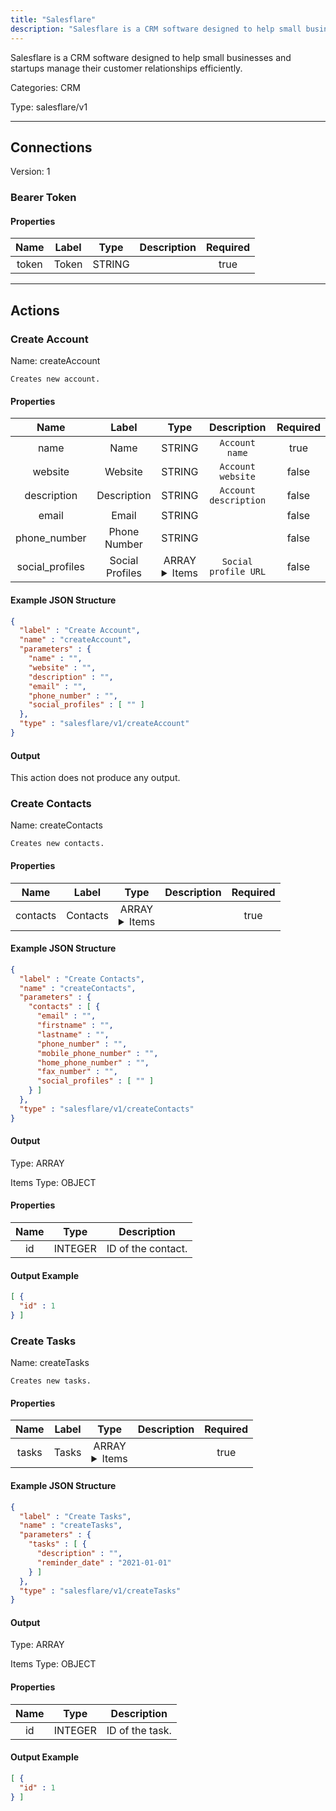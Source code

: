 ```yaml
---
title: "Salesflare"
description: "Salesflare is a CRM software designed to help small businesses and startups manage their customer relationships efficiently."
---
```


Salesflare is a CRM software designed to help small businesses and startups manage their customer relationships efficiently.


Categories: CRM


Type: salesflare/v1

<hr />



## Connections

Version: 1


### Bearer Token

#### Properties

|      Name       |      Label     |     Type     |     Description     | Required |
|:---------------:|:--------------:|:------------:|:-------------------:|:--------:|
| token | Token | STRING |  | true |





<hr />



## Actions


### Create Account
Name: createAccount

`Creates new account.`

#### Properties

|      Name       |      Label     |     Type     |     Description     | Required |
|:---------------:|:--------------:|:------------:|:-------------------:|:--------:|
| name | Name | STRING | `Account name` | true |
| website | Website | STRING | `Account website` | false |
| description | Description | STRING | `Account description` | false |
| email | Email | STRING |  | false |
| phone_number | Phone Number | STRING |  | false |
| social_profiles | Social Profiles | ARRAY <details> <summary> Items </summary> [STRING] </details> | `Social profile URL` | false |

#### Example JSON Structure
```json
{
  "label" : "Create Account",
  "name" : "createAccount",
  "parameters" : {
    "name" : "",
    "website" : "",
    "description" : "",
    "email" : "",
    "phone_number" : "",
    "social_profiles" : [ "" ]
  },
  "type" : "salesflare/v1/createAccount"
}
```

#### Output

This action does not produce any output.




### Create Contacts
Name: createContacts

`Creates new contacts.`

#### Properties

|      Name       |      Label     |     Type     |     Description     | Required |
|:---------------:|:--------------:|:------------:|:-------------------:|:--------:|
| contacts | Contacts | ARRAY <details> <summary> Items </summary> [&#123;STRING\(email), STRING\(firstname), STRING\(lastname), STRING\(phone_number), STRING\(mobile_phone_number), STRING\(home_phone_number), STRING\(fax_number), [STRING]\(social_profiles)&#125;] </details> |  | true |

#### Example JSON Structure
```json
{
  "label" : "Create Contacts",
  "name" : "createContacts",
  "parameters" : {
    "contacts" : [ {
      "email" : "",
      "firstname" : "",
      "lastname" : "",
      "phone_number" : "",
      "mobile_phone_number" : "",
      "home_phone_number" : "",
      "fax_number" : "",
      "social_profiles" : [ "" ]
    } ]
  },
  "type" : "salesflare/v1/createContacts"
}
```

#### Output



Type: ARRAY


Items Type: OBJECT


#### Properties
|     Name     |     Type     |     Description     |
|:------------:|:------------:|:-------------------:|
| id | INTEGER | ID of the contact. |





#### Output Example
```json
[ {
  "id" : 1
} ]
```


### Create Tasks
Name: createTasks

`Creates new tasks.`

#### Properties

|      Name       |      Label     |     Type     |     Description     | Required |
|:---------------:|:--------------:|:------------:|:-------------------:|:--------:|
| tasks | Tasks | ARRAY <details> <summary> Items </summary> [&#123;STRING\(description), DATE\(reminder_date)&#125;] </details> |  | true |

#### Example JSON Structure
```json
{
  "label" : "Create Tasks",
  "name" : "createTasks",
  "parameters" : {
    "tasks" : [ {
      "description" : "",
      "reminder_date" : "2021-01-01"
    } ]
  },
  "type" : "salesflare/v1/createTasks"
}
```

#### Output



Type: ARRAY


Items Type: OBJECT


#### Properties
|     Name     |     Type     |     Description     |
|:------------:|:------------:|:-------------------:|
| id | INTEGER | ID of the task. |





#### Output Example
```json
[ {
  "id" : 1
} ]
```




